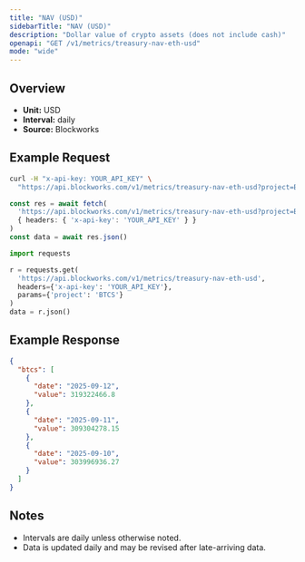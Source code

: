 ```yaml
---
title: "NAV (USD)"
sidebarTitle: "NAV (USD)"
description: "Dollar value of crypto assets (does not include cash)"
openapi: "GET /v1/metrics/treasury-nav-eth-usd"
mode: "wide"
---
```


## Overview

- **Unit:** USD
- **Interval:** daily
- **Source:** Blockworks

## Example Request

<CodeGroup>

```bash cURL
curl -H "x-api-key: YOUR_API_KEY" \
  "https://api.blockworks.com/v1/metrics/treasury-nav-eth-usd?project=BTCS"
```

```typescript TypeScript
const res = await fetch(
  'https://api.blockworks.com/v1/metrics/treasury-nav-eth-usd?project=BTCS',
  { headers: { 'x-api-key': 'YOUR_API_KEY' } }
)
const data = await res.json()
```

```python Python
import requests

r = requests.get(
  'https://api.blockworks.com/v1/metrics/treasury-nav-eth-usd',
  headers={'x-api-key': 'YOUR_API_KEY'},
  params={'project': 'BTCS'}
)
data = r.json()
```

</CodeGroup>

## Example Response

```json
{
  "btcs": [
    {
      "date": "2025-09-12",
      "value": 319322466.8
    },
    {
      "date": "2025-09-11",
      "value": 309304278.15
    },
    {
      "date": "2025-09-10",
      "value": 303996936.27
    }
  ]
}
```

## Notes
- Intervals are daily unless otherwise noted.
- Data is updated daily and may be revised after late-arriving data.